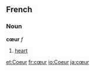 ==French==
===Noun===
'''cœur''' ''f''

#[[heart]]

[[et:Coeur]]
[[fr:cœur]]
[[io:Coeur]]
[[ja:cœur]]